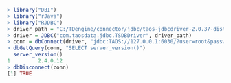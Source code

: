 ```R
> library("DBI")
> library("rJava")
> library("RJDBC")
> driver_path = "C:/TDengine/connector/jdbc/taos-jdbcdriver-2.0.37-dist.jar"
> driver = JDBC("com.taosdata.jdbc.TSDBDriver", driver_path)
> conn = dbConnect(driver, "jdbc:TAOS://127.0.0.1:6030/?user=root&password=taosdata")
> dbGetQuery(conn, "SELECT server_version()")
  server_version()
1         2.4.0.12
> dbDisconnect(conn)
[1] TRUE
```